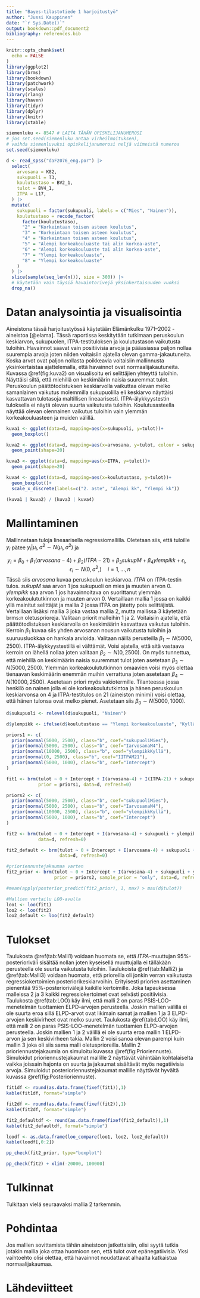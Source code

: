 ```yaml
---
title: "Bayes-tilastotiede 1 harjoitustyö"
author: "Jussi Kauppinen"
date: "`r Sys.Date()`"
output: bookdown::pdf_document2
bibliography: references.bib
---
```


```r
knitr::opts_chunk$set(
  echo = FALSE
)
library(ggplot2)
library(brms)
library(bookdown)
library(patchwork)
library(scales)
library(rlang)
library(haven)
library(tidyr)
library(dplyr)
library(knitr)
library(xtable)
```

```r
siemenluku <- 8547 # LAITA TÄHÄN OPISKELIJANUMEROSI
# jos set.seed(siemenluku antaa virheilmoituksen), 
# vaihda siemenluvuksi opiskelijanumerosi neljä viimeistä numeroa
set.seed(siemenluku)

d <- read_spss("daF2076_eng.por") |> 
  select(
    arvosana = K82,
    sukupuoli = T3,
    koulutustaso = BV2_1,
    tulot = BV4_1,
    ITPA = L17,
  ) |> 
  mutate(
    sukupuoli = factor(sukupuoli, labels = c("Mies", "Nainen")),
    koulutustaso = recode_factor(
      factor(koulutustaso),
      "2" = "Korkeintaan toisen asteen koulutus",
      "3" = "Korkeintaan toisen asteen koulutus",
      "4" = "Korkeintaan toisen asteen koulutus",
      "5" = "Alempi korkeakouluaste tai alin korkea-aste",
      "6" = "Alempi korkeakouluaste tai alin korkea-aste",
      "7" = "Ylempi korkeakouluaste",
      "8" = "Ylempi korkeakouluaste"
    )
  ) |> 
  slice(sample(seq_len(n()), size = 300)) |> 
  # käytetään vain täysiä havaintorivejä yksinkertaisuuden vuoksi
  drop_na()
```

# Datan analysointia ja visualisointia

Aineistona tässä harjoitustyössä käytetään Elämänkulku 1971–2002 -aineistoa [@elama]. Tässä raportissa keskitytään tutkimaan peruskoulun keskiarvon, sukupuolen, ITPA-testituloksen ja koulutustason vaikutusta tuloihin. Havainnot saavat vain positiivisia arvoja ja pääasiassa paljon nollaa suurempia arvoja joten niiden voitaisiin ajatella olevan gamma-jakautuneita. Koska arvot ovat paljon nollasta poikkeavia voitaisiin mallinnusta yksinkertaistaa ajattelemalla, että havainnot ovat normaalijakautuneita. Kuvassa \@ref(fig:kuva2) on visualisoitu eri selittäjien yhteyttä tuloihin. Näyttäisi siltä, että miehillä on keskimäärin naisia suuremmat tulot. Peruskoulun päättötodistuksen keskiarvolla vaikuttaa olevan melko samanlainen vaikutus molemmilla sukupuolilla eli keskiarvo näyttäisi kasvattavan tulotasoja maltillisen lineaarisesti. ITPA-älykkyystestin tuloksella ei näytä olevan suurta vaikutusta tuloihin. Koulutusasteella näyttää olevan olennainen vaikutus tuloihin vain ylemmän korkeakouluasteen ja muiden välillä.

```r
kuva1 <- ggplot(data=d, mapping=aes(x=sukupuoli, y=tulot))+
  geom_boxplot()

kuva2 <- ggplot(data=d, mapping=aes(x=arvosana, y=tulot, colour = sukupuoli))+
  geom_point(shape=20)

kuva3 <- ggplot(data=d, mapping=aes(x=ITPA, y=tulot))+
  geom_point(shape=20)

kuva4 <- ggplot(data=d, mapping=aes(x=koulutustaso, y=tulot))+
  geom_boxplot()+
  scale_x_discrete(labels=c("2. aste", "Alempi kk", "Ylempi kk"))

(kuva1 | kuva2) / (kuva3 | kuva4)
```

# Mallintaminen

Mallinnetaan tuloja lineaarisella regressiomallilla. Oletetaan siis, että tuloille $y_i$ pätee $y_i|\mu_i,\sigma^2 \sim N(\mu_i, \sigma^2)$ ja

$$y_i = \beta_0 + \beta_1 (arvosana-4) + \beta_2 (ITPA-21) + \beta_3 sukupM + \beta_4ylempikk + \epsilon_i, \quad \epsilon_i \sim N(0, \sigma^2,) \quad i=1,...,n$$
Tässä siis *arvosana* kuvaa peruskoulun keskiarvoa. *ITPA* on ITPA-testin tulos. *sukupM* saa arvon 1 jos sukupuoli on mies ja muuten arvon 0. *ylempikk* saa arvon 1 jos havainnoitava on suorittanut ylemmän korkeakoulututkinnon ja muuten arvon 0.
Vertaillaan mallia 1 jossa on kaikki yllä mainitut selittäjät ja mallia 2 jossa ITPA on jätetty pois selittäjistä. Vertaillaan lisäksi mallia 3 joka vastaa mallia 2, mutta mallissa 3 käytetään brms:n oletusprioreja. 
Valitaan priorit malleihin 1 ja 2. Voitaisiin ajatella, että päättötodistuksen keskiarvolla on keskimäärin kasvattava vaikutus tuloihin. Kerroin $\beta_1$ kuvaa siis yhden arvosanan nousun vaikutusta tuloihin ja suuruusluokkaa on hankala arvioida. Valitaan näillä perusteilla $\beta_1 \sim N(5000, 2500)$. ITPA-älykkyystestillä ei välttämät. Voisi ajatella, että sitä vastaava kerroin on lähellä nollaa joten valitaan $\beta_2 \sim N(0, 2500)$. On myös tunnettua, että miehillä on keskimäärin naisia suuremmat tulot joten asetetaan $\beta_3 \sim N(5000, 2500)$. Ylemmän korkeakoulututkinnon omaavien voisi myös olettaa tienaavan keskimäärin enemmän muihin verrattuna joten asetetaan $\beta_4 \sim N(10000, 2500)$. Asetetaan priori myös vakiotermille. Tilanteessa jossa henkilö on nainen jolla ei ole korkeakoulututkintoa ja hänen peruskoulun keskiarvonsa on 4 ja ITPA-testitulos on 21 (aineiston minimi) voisi olettaa, että hänen tulonsa ovat melko pienet. Asetetaan siis $\beta_0 \sim N(5000, 1000)$.

```r
d$sukupuoli <- relevel(d$sukupuoli, "Nainen")

d$ylempikk <- ifelse(d$koulutustaso == "Ylempi korkeakouluaste", "Kyllä", "Ei")

priors1 <- c(
  prior(normal(5000, 2500), class="b", coef="sukupuoliMies"),
  prior(normal(5000, 2500), class="b", coef="IarvosanaM4"),
  prior(normal(10000, 2500), class="b", coef="ylempikkKyllä"),
  prior(normal(0, 2500), class="b", coef="IITPAM21"),
  prior(normal(5000, 1000), class="b", coef="Intercept")
)

fit1 <- brm(tulot ~ 0 + Intercept + I(arvosana-4) + I(ITPA-21) + sukupuoli + ylempikk,
            prior = priors1, data=d, refresh=0)

priors2 <- c(
  prior(normal(5000, 2500), class="b", coef="sukupuoliMies"),
  prior(normal(5000, 2500), class="b", coef="IarvosanaM4"),
  prior(normal(10000, 2500), class="b", coef="ylempikkKyllä"),
  prior(normal(5000, 1000), class="b", coef="Intercept")
)

fit2 <- brm(tulot ~ 0 + Intercept + I(arvosana-4) + sukupuoli + ylempikk, prior = priors2,
            data=d, refresh=0)

fit2_default <- brm(tulot ~ 0 + Intercept + I(arvosana-4) + sukupuoli + ylempikk,
                    data=d, refresh=0)

#prioriennustejakaumaa varten
fit2_prior <- brm(tulot ~ 0 + Intercept + I(arvosana-4) + sukupuoli + ylempikk, 
                  prior = priors2, sample_prior = "only", data=d, refresh=0)

#mean(apply(posterior_predict(fit2_prior), 1, max) > max(d$tulot))

#Mallien vertailu LOO-avulla
loo1 <- loo(fit1)
loo2 <- loo(fit2)
loo2_default <- loo(fit2_default)
```
# Tulokset

Taulukosta \@ref(tab:Malli1) voidaan huomata se, että *ITPA*-muuttujan 95%-posterioriväli sisältää nollan joten kyseisellä muuttujalla ei tälläkään perusteella ole suurta vaikutusta tuloihin. Taulukoista \@ref(tab:Malli2) ja \@ref(tab:Malli3) voidaan huomata, että prioreilla oli jonkin verran vaikutusta regressiokertoimien posteriorikeskiarvoihin. Erityisesti priorien asettaminen pienentää 95%-posteriorivälejä kaikille kertoimille. Joka tapauksessa malleissa 2 ja 3 kaikki regressiokertoimet ovat selvästi positiivisia. Taulukosta \@ref(tab:LOO) käy ilmi, että malli 2 on paras PSIS-LOO-menetelmän tuottamien ELPD-arvojen perusteella. Joskin mallien välillä ei ole suurta eroa sillä ELPD-arvot ovat likimain samat ja mallien 1 ja 3 ELPD-arvojen keskivirheet ovat melko suuret. Taulukosta \@ref(tab:LOO) käy ilmi, että malli 2 on paras PSIS-LOO-menetelmän tuottamien ELPD-arvojen perusteella. Joskin mallien 1 ja 2 välillä ei ole suurta eroa mallin 1 ELPD-arvon ja sen keskivirheen takia. Mallin 2 voisi sanoa olevan parempi kuin mallin 3 joka oli siis sama malli oletusprioreilla.
Mallin 2 prioriennustejakaumia on simuloitu kuvassa \@ref(fig:Prioriennuste). Simuloidut prioriennustejakaumat mallille 2 näyttävät vähintään kohtalaiselta vaikka joissain hajonta on suurta ja jakaumat sisältävät myös negatiivisia arvoja. Simuloidut posterioriennustejakaumat mallille näyttävät hyvältä kuvassa \@ref(fig:Posterioriennuste).

```r
fit1df <- round(as.data.frame(fixef(fit1)),1)
kable(fit1df, format="simple")
```

```r
fit2df <- round(as.data.frame(fixef(fit2)),1)
kable(fit2df, format="simple")
```

```r
fit2_defaultdf <- round(as.data.frame(fixef(fit2_default)),1)
kable(fit2_defaultdf, format="simple")
```

```r
loodf <- as.data.frame(loo_compare(loo1, loo2, loo2_default))
kable(loodf[,0:2])
```

```r
pp_check(fit2_prior, type="boxplot")
```

```r
pp_check(fit2) + xlim(-20000, 100000)
```

# Tulkinnat

Tulkitaan vielä seuraavaksi mallia 2 tarkemmin.

# Pohdintaa

Jos mallien sovittamista tähän aineistoon jatkettaisiin, olisi syytä tutkia jotakin mallia joka ottaa huomioon sen, että tulot ovat epänegatiivisia. Yksi vaihtoehto olisi olettaa, että havainnot noudattavat alhaalta katkaistua normaalijakaumaa.

# Lähdeviitteet
